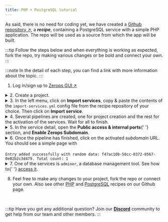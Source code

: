 ```yaml
---
title: PHP + PostgreSQL tutorial
---
```



As said, there is no need for coding yet, we have created a [Github repository ↗](https://github.com/zeropsio/recipe-onboarding-php), a **_recipe_**, containing a PostgreSQL service with a simple PHP application. The repo will be used as a source from which the app will be built.

:::tip
Follow the steps below and when everything is working as expected, fork the repo, try making various changes or be bold and connect your own.
:::

:::note
In the detail of each step, you can find a link with more information about the topic.
:::

1. Log in/sign up to [Zerops GUI ↗](https://app.zerops.io)

<details>
  <summary>2. Create a project.</summary>
  <p>
    Learn more about <a href="/features/infrastructure#project">projects</a> in
    Zerops. See how to{' '}
    <a href="/php/how-to/create#create-a-project-description-file">import</a> a
    whole project into Zerops.
  </p>
</details>

<details>
  <summary>
    3. In the left menu, click on <b>Import services</b>, copy & paste the
    contents of the <code>import-services.yml</code> config file from the recipe
    repository of your choice. Then click on <b>Import service</b>.
  </summary>
  <p>
    Learn more about{' '}
    <a href="/features/infrastructure#services--containers">services</a> in
    Zerops and how to{' '}
    <a href="/php/how-to/create#add-php-service-to-an-existing-project">
    </a>{' '}
    to an existing project.
  </p>
  <p>
    The yaml file includes a <code>buildFromGit</code> directive, which ensures
    a one-time build from Git repository source. See how to connect a{' '}
    <a href="/references/github-integration">Github</a> or{' '}
    <a href="/references/github-integration">Gitlab</a> repository to be able to
    trigger automatic builds & deploys.
  </p>
</details>

<details>
  <summary>4. Several pipelines are created, one for project creation and the rest for the activation of the services. Wait for all to finish.</summary>
  <p>
  Learn more about how the pipelines can be <a href="/php/how-to/trigger-pipeline">triggered</a> and about <a href="/php/how-to/build-process">build</a> and <a href="/php/how-to/deploy-process">deploy</a> processes of a PHP application in Zerops.

Learn more about how to access <a href="/php/how-to/logs#build-log">build log</a> of your PHP service in Zerops.

  </p>
</details>

<details>
  <summary>
    5. In the service detail, open the <b>Public access & internal ports</b>{' '}
    section, and <b>Enable Zerops Subdomain</b>.
  </summary>
  <p>
    Learn more about how to <a href="/php/how-to/access">access</a> your PHP
    service in Zerops.
  </p>
</details>

<details>
  <summary>6. Once the pipeline has finished, click on the activated <i>subdomain</i> URL. You should see a simple page with <br/><br/><code>Entry added successfully with random data: f47ac10b-58cc-0372-8567-0e02b2c3d479. Total count: 1</code></summary>
  <p>
  Congratulations! You have created your first application in Zerops, and we hope to see your own projects soon.

For now, check out other features, such as <a href="/php/how-to/env-variables">environment variables</a>, <a href="/php/how-to/logs#runtime-log">runtime log</a> and <a href="/php/how-to/scaling">scaling</a>.

  </p>
</details>

<details>
  <summary>
    7. One of the services is <code>adminer</code>, a database management tool.
    See how to{' '}
    <a href="/postgresql/how-to/manage#how-to-access-adminer">access it</a>.
  </summary>
  <p>
    Learn more about how to{' '}
    <a href="/postgresql/how-to/manage#how-to-use-psql-cli-on-your-workstation">
      use <code>psql</code>
    </a>{' '}
    command-line tool instead or how to{' '}
    <a href="/postgresql/how-to/export-import-data">import and export data</a>{' '}
    from your database.
  </p>
</details>

8. Feel free to make any changes to your project, fork the repo or connect your own. Also see other <a href="https://github.com/zeropsio?q=php&type=all&language=&sort=">PHP</a> and <a href="https://github.com/zeropsio?q=postgresql&type=all&language=&sort=">PostgreSQL</a> recipes on our Github page.

<p>&nbsp;</p>

:::tip
Have you got any additional question? Join our **[Discord](https://discord.com/invite/WDvCZ54)** community to get help from our team and other members.
:::
